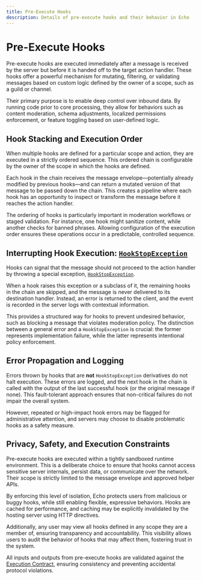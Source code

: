 ```yaml
---
title: Pre-Execute Hooks
description: Details of pre-execute hooks and their behavior in Echo
---
```


# Pre-Execute Hooks

Pre-execute hooks are executed immediately after a message is received by the server but before it is handed off to the
target action handler. These hooks offer a powerful mechanism for mutating, filtering, or validating messages based on
custom logic defined by the owner of a scope, such as a guild or channel.

Their primary purpose is to enable deep control over inbound data. By running code prior to core processing,
they allow for behaviors such as content moderation, schema adjustments, localized permissions enforcement, or feature
toggling based on user-defined logic.

## Hook Stacking and Execution Order

When multiple hooks are defined for a particular scope and action, they are executed in a strictly ordered sequence.
This ordered chain is configurable by the owner of the scope in which the hooks are defined.

Each hook in the chain receives the message envelope—potentially already modified by previous hooks—and can return a
mutated version of that message to be passed down the chain. This creates a pipeline where each hook has an opportunity
to inspect or transform the message before it reaches the action handler.

The ordering of hooks is particularly important in moderation workflows or staged validation. For instance, one hook
might sanitize content, while another checks for banned phrases. Allowing configuration of the execution order ensures
these operations occur in a predictable, controlled sequence.

## Interrupting Hook Execution: [`HookStopException`](https://static.echo-chat.au/js/hooks.js)

Hooks can signal that the message should not proceed to the action handler by throwing a special exception,
[`HookStopException`](https://static.echo-chat.au/js/hooks.js).

When a hook raises this exception or a subclass of it, the remaining hooks in the chain are skipped, and the message is
never delivered to its destination handler. Instead, an error is returned to the client, and the event is recorded in
the server logs with contextual information.

This provides a structured way for hooks to prevent undesired behavior, such as blocking a message that violates
moderation policy. The distinction between a general error and a `HookStopException` is crucial: the former represents
implementation failure, while the latter represents intentional policy enforcement.

## Error Propagation and Logging

Errors thrown by hooks that are **not** `HookStopException` derivatives do not halt execution. These errors are logged,
and the next hook in the chain is called with the output of the last successful hook (or the original message if none).
This fault-tolerant approach ensures that non-critical failures do not impair the overall system.

However, repeated or high-impact hook errors may be flagged for administrative attention, and servers may choose to
disable problematic hooks as a safety measure.

## Privacy, Safety, and Execution Constraints

Pre-execute hooks are executed within a tightly sandboxed runtime environment. This is a deliberate choice to ensure
that hooks cannot access sensitive server internals, persist data, or communicate over the network. Their scope is
strictly limited to the message envelope and approved helper APIs.

By enforcing this level of isolation, Echo protects users from malicious or buggy hooks, while still enabling flexible,
expressive behaviors. Hooks are cached for performance, and caching may be explicitly invalidated by the hosting server
using HTTP directives.

Additionally, any user may view all hooks defined in any scope they are a member of, ensuring transparency and
accountability. This visibility allows users to audit the behavior of hooks that may affect them, fostering
trust in the system.

All inputs and outputs from pre-execute hooks are validated against the
[Execution Contract](/docs/protocol/hooks/contract), ensuring consistency and preventing accidental protocol violations.

